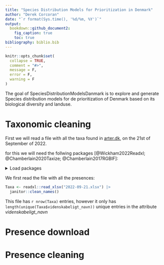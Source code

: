 ```yaml
---
title: "Species Distribution Models for Prioritization in Denmark"
author: "Derek Corcoran"
date: "`r format(Sys.time(), '%d/%m, %Y')`"
output:
  bookdown::github_document2:
    fig_caption: true
    toc: true
bibliography: biblio.bib
---
```


<!-- README.md is generated from README.Rmd. Please edit that file -->

```r
knitr::opts_chunk$set(
  collapse = TRUE,
  comment = "#>",
  message = F,
  error = F,
  warning = F
)
```

<!-- badges: start -->
<!-- badges: end -->

The goal of SpeciesDistributionModelsDanmark is to explore and generate Species distribution models for de prioritization of Denmark based on its biological diversity and landuse.

# Taxonomic cleaning

First we will read a file with all the taxa found in [arter.dk](https://arter.dk/landing-page), on the 21st of September of 2022.

for this we will need the follwing packages [@Wickham2022Readxl; @Chamberlain2020Taxize; @Chamberlain2017RGBIF]:

<details style=\"margin-bottom:10px;\">
<summary>Load packages</summary>
```r
library(readxl)
library(taxize)
library(rgbif)
library(janitor)
```
</details>

We first read the file with all the presences:

```r
Taxa <- readxl::read_xlsx("2022-09-21.xlsx") |> 
  janitor::clean_names()
```

This file has `r nrow(Taxa)` entries, however it only has `length(unique(Taxa$videnskabeligt_navn))` unique entries in the attribute *videnskabeligt_navn*

# Presence download

# Presence cleaning

